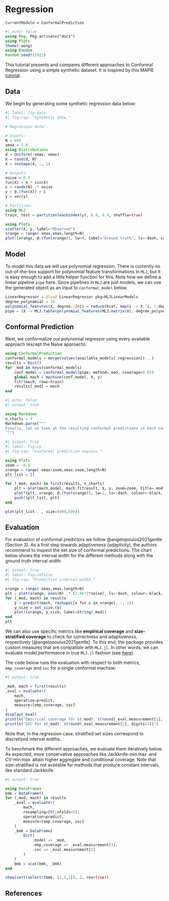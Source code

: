 # Regression

```@meta
CurrentModule = ConformalPrediction
```

```julia
#| echo: false
using Pkg; Pkg.activate("docs")
using Plots
theme(:wong)
using Random
Random.seed!(2022)
```

This tutorial presents and compares different approaches to Conformal Regression using a simple synthetic dataset. It is inspired by this MAPIE [tutorial](https://mapie.readthedocs.io/en/latest/examples_regression/4-tutorials/plot_main-tutorial-regression.html#).

## Data

We begin by generating some synthetic regression data below:

```julia
#| label: fig-data
#| fig-cap: "Synthetic data."

# Regression data:

# Inputs:
N = 600
xmax = 5.0
using Distributions
d = Uniform(-xmax, xmax)
X = rand(d, N)
X = reshape(X, :, 1)

# Outputs:
noise = 0.5
fun(X) = X * sin(X)
ε = randn(N) .* noise
y = @.(fun(X)) + ε
y = vec(y)

# Partition:
using MLJ
train, test = partition(eachindex(y), 0.4, 0.4, shuffle=true)

using Plots
scatter(X, y, label="Observed")
xrange = range(-xmax,xmax,length=N)
plot!(xrange, @.(fun(xrange)), lw=4, label="Ground truth", ls=:dash, colour=:black)
```

## Model

To model this data we will use polynomial regression. There is currently no out-of-the-box support for polynomial feature transformations in `MLJ`, but it is easy enough to add a little helper function for this. Note how we define a linear pipeline `pipe` here. Since pipelines in `MLJ` are just models, we can use the generated object as an input to `conformal_model` below.

```julia
LinearRegressor = @load LinearRegressor pkg=MLJLinearModels
degree_polynomial = 10
polynomial_features(X, degree::Int) = reduce(hcat, map(i -> X.^i, 1:degree))
pipe = (X -> MLJ.table(polynomial_features(MLJ.matrix(X), degree_polynomial))) |> LinearRegressor()
```

## Conformal Prediction

Next, we conformalize our polynomial regressor using every available approach (except the Naive approach):

```julia
using ConformalPrediction
conformal_models = merge(values(available_models[:regression])...)
results = Dict()
for _mod in keys(conformal_models) 
    conf_model = conformal_model(pipe; method=_mod, coverage=0.95)
    global mach = machine(conf_model, X, y)
    fit!(mach, rows=train)
    results[_mod] = mach
end
```

```julia
#| echo: false
#| output: true

using Markdown
n_charts = 4
Markdown.parse("""
Finally, let us look at the resulting conformal predictions in each case. The chart below shows the results: for the first $n_charts methods it displays the training data (dots) overlaid with the conformal prediction interval (shaded area). At first glance it is hard to spot any major differences between the different approaches. Next, we will look at how we can evaluate and benchmark these predictions.
""")
```

```julia
#| output: true
#| label: fig-cp
#| fig-cap: "Conformal prediction regions."

using Plots
zoom = -0.5
xrange = range(-xmax+zoom,xmax-zoom,length=N)
plt_list = []

for (_mod, mach) in first(results, n_charts)
    plt = plot(mach.model, mach.fitresult, X, y, zoom=zoom, title=_mod)
    plot!(plt, xrange, @.(fun(xrange)), lw=1, ls=:dash, colour=:black, label="Ground truth")
    push!(plt_list, plt)
end

plot(plt_list..., size=(800,500))
```

## Evaluation

For evaluation of conformal predictors we follow @angelopoulos2021gentle (Section 3). As a first step towards adaptiveness (adaptivity), the authors recommend to inspect the set size of conformal predictions. The chart below shows the interval width for the different methods along with the ground truth interval width:

```julia
#| output: true
#| label: fig-setsize
#| fig-cap: "Prediction interval width."

xrange = range(-xmax,xmax,length=N)
plt = plot(xrange, ones(N) .* (1.96*2*noise), ls=:dash, colour=:black, label="Ground truth", lw=2)
for (_mod, mach) in results
    ŷ = predict(mach, reshape([x for x in xrange], :, 1))
    y_size = set_size.(ŷ)
    plot!(xrange, y_size, label=String(_mod))
end
plt
```

We can also use specific metrics like **empirical coverage** and **size-stratified coverage** to check for correctness and adaptiveness, respectively [@angelopoulus2021gentle]. To this end, the package provides custom measures that are compatible with `MLJ.jl`. In other words, we can evaluate model performance in true `MLJ.jl` fashion (see [here](https://alan-turing-institute.github.io/MLJ.jl/dev/evaluating_model_performance/)). 

The code below runs the evaluation with respect to both metrics, `emp_coverage` and `ssc` for a single conformal machine: 

```julia
#| output: true

_mod, mach = first(results)
_eval = evaluate!(
    mach,
    operation=predict,
    measure=[emp_coverage, ssc]
)
display(_eval)
println("Empirical coverage for $(_mod): $(round(_eval.measurement[1], digits=3))")
println("SSC for $(_mod): $(round(_eval.measurement[2], digits=3))")
```

Note that, in the regression case, stratified set sizes correspond to discretized interval widths. 

To benchmark the different approaches, we evaluate them iteratively below. As expected, more conservative approaches like Jackknife-$\min\max$ and CV-$\min\max$ attain higher aggregate and conditional coverage. Note that size-stratified is not available for methods that produce constant intervals, like standard Jackknife.

```julia
#| output: true

using DataFrames
bmk = DataFrame()
for (_mod, mach) in results
    _eval = evaluate!(
        mach,
        resampling=CV(;nfolds=5),
        operation=predict,
        measure=[emp_coverage, ssc]
    )
    _bmk = DataFrame(
        Dict(
            :model => _mod,
            :emp_coverage => _eval.measurement[1],
            :ssc => _eval.measurement[2]
        )
    )
    bmk = vcat(bmk, _bmk)
end

show(sort(select!(bmk, [2,1,3]), 2, rev=true))
```

## References
